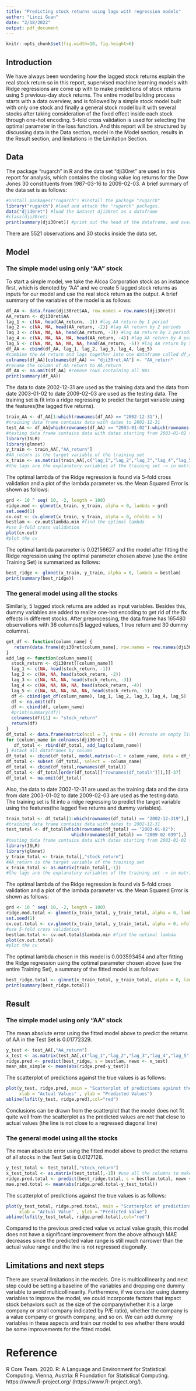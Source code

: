 ```yaml
---
title: "Predicting stock returns using lags with regression models"
author: "Linzi Guan"
date: "2/18/2022"
output: pdf_document
---
```


```r
knitr::opts_chunk$set(fig.width=10, fig.height=6) 
```

## Introduction
We have always been wondering how the lagged stock returns explain the real stock return so in this report, supervised machine learning models with Ridge regressions are come up with to make predictions of stock returns using 5 previous-day stock returns. The entire model building process starts with a data overview, and is followed by a simple stock model built with only one stock and finally a general stock model built with several stocks after taking consideration of the fixed effect inside each stock through one-hot encoding. 5-fold cross validation is used for selecting the optimal parameter in the loss function. And this report will be structured by discussing data in the Data section, model in the Model section, results in the Result section, and limitations in the Limitation Section. 

## Data
The package "rugarch" in R and the data set "dji30ret" are used in this report for analysis, which contains the closing value log returns for the Dow Jones 30 constituents from 1987-03-16 to 2009-02-03. A brief summary of the data set is as follows:
```r
#install.packages("rugarch") #install the package "rugarch"
library("rugarch") #load and attach the "rugarch" packages.
data("dji30ret") #load the dataset dji30ret as a dataframe
#class(dji30ret)
print(summary(dji30ret)) #print out the head of the dataframe, and overview
```

There are 5521 observations and 30 stocks inside the data set.

## Model

### The simple model using only "AA" stock
To start a simple model, we take the Alcoa Corporation stock as an instance first, which is denoted by "AA" and we create 5 lagged stock returns as inputs for our model and use the real stock return as the output. A brief summary of the variables of the model is as follows:
```r
df_AA <- data.frame(dji30ret$AA, row.names = row.names(dji30ret)) 
AA_return <- dji30ret$AA
lag_1 <- c(NA, head(AA_return, -1)) #lag AA return by 1 period
lag_2 <- c(NA, NA, head(AA_return, -2)) #lag AA return by 2 periods
lag_3 <- c(NA, NA, NA, head(AA_return, -3)) #lag AA return by 3 periods
lag_4 <- c(NA, NA, NA, NA, head(AA_return, -4)) #lag AA return by 4 periods
lag_5 <- c(NA, NA, NA, NA, NA, head(AA_return, -5)) #lag AA return by 5 periods
df_AA <- cbind(df_AA, lag_1, lag_2, lag_3, lag_4, lag_5)
#combine the AA return and lags together into one dataframe called df_AA
colnames(df_AA)[colnames(df_AA) == "dji30ret.AA"] <- "AA_return"
#rename the column of AA return to AA_return
df_AA <- na.omit(df_AA) #remove rows containing all NAs 
print(summary(df_AA)) 
```

The data to date 2002-12-31 are used as the training data and the data from date 2003-01-02 to date 2009-02-03 are used as the testing data. The training set is fit into a ridge regressing to predict the target variable using the features(the lagged five returns). 
```r
train_AA <- df_AA[1:which(rownames(df_AA) == "2002-12-31"),]
#training data frame contains data with dates to 2002-12-31
test_AA <- df_AA[which(rownames(df_AA) == "2003-01-02"):which(rownames(df_AA) == "2009-02-03"),]
#testing data frame contains data with dates starting from 2003-01-02 to 2009-02-03 
library(ISLR)
library(glmnet)
y_train <- train_AA[,"AA_return"]
#AA_return is the target variable of the training set
x_train <- as.matrix(train_AA[,c("lag_1","lag_2","lag_3","lag_4","lag_5")])
#the lags are the explanatory variables of the training set -> in matrix form
```

The optimal lambda of the Ridge regression is found via 5-fold cross validation and a plot of the lambda parameter vs. the Mean Squared Error is shown as follows:

```r
grd <- 10 ^ seq( 10, -2, length = 100)
ridge.mod <- glmnet(x_train, y_train, alpha = 0, lambda = grd)
set.seed(1)
cv.out <- cv.glmnet(x_train, y_train, alpha = 0, nfolds = 5)
bestlam <- cv.out$lambda.min #find the optimal lambda
#use 5-fold cross validation
plot(cv.out)
#plot the cv
```
The optimal lambda parameter is 0.02156627 and the model after fitting the Ridge regression using the optimal parameter chosen above (use the entire Training Set) is summarized as follows:
```r
best_ridge <- glmnet(x_train, y_train, alpha = 0, lambda = bestlam)
print(summary(best_ridge))
```

### The general model using all the stocks
Similarly, 5 lagged stock returns are added as input variables. Besides this, dummy variables are added to realize one-hot encoding to get rid of the fix effects in different stocks. After preprocessing, the data frame has 165480 observations with 36 columns(5 lagged values, 1 true return and 30 dummy columns).
```r
get_df <- function(column_name) {
   return(data.frame(dji30ret[column_name], row.names = row.names(dji30ret)) ) 
}	
add_lag <- function(column_name){
  stock_return <- dji30ret[[column_name]]
  lag_1 <- c(NA, head(stock_return, -1))
  lag_2 <- c(NA, NA, head(stock_return, -2))
  lag_3 <- c(NA, NA, NA, head(stock_return, -3)) 
  lag_4 <- c(NA, NA, NA, NA, head(stock_return, -4)) 
  lag_5 <- c(NA, NA, NA, NA, NA, head(stock_return, -5)) 
  df <- cbind(get_df(column_name), lag_1, lag_2, lag_3, lag_4, lag_5)
  df <- na.omit(df)
  df <- cbind(df, column_name)
  #print(summary(df))
  colnames(df)[1] <- "stock_return"
  return(df)
}
df_total <- data.frame(matrix(ncol = 7, nrow = 0)) #create an empty list
for (column_name in colnames(dji30ret)) {
   df_total <- rbind(df_total, add_lag(column_name))
} #stack all dataframes by column
df_total <- cbind(df_total, model.matrix(~-1 + column_name, data = df_total))
df_total <- subset (df_total, select = -column_name)
df_total <- cbind(df_total,rownames(df_total))
df_total <- df_total[order(df_total[["rownames(df_total)"]]),][-37]
df_total <- na.omit(df_total)
```

Also, the data to date 2002-12-31 are used as the training data and the data from date 2003-01-02 to date 2009-02-03 are used as the testing data. The training set is fit into a ridge regressing to predict the target variable using the features(the lagged five returns and dummy variables). 
```r
train_total <- df_total[1:which(rownames(df_total) == "2002-12-319"),]
#training data frame contains data with dates to 2002-12-31
test_total <- df_total[which(rownames(df_total) == "2003-01-02"):
                         which(rownames(df_total) == "2009-02-039"),]
#testing data frame contains data with dates starting from 2003-01-02 to 2009-02-03 
library(ISLR)
library(glmnet)
y_train_total <- train_total[,"stock_return"]
#AA_return is the target variable of the training set
x_train_total <- as.matrix(train_total[,-1])
#the lags are the explanatory variables of the training set -> in matrix form
```

The optimal lambda of the Ridge regression is found via 5-fold cross validation and a plot of the lambda parameter vs. the Mean Squared Error is shown as follows:

```r
grd <- 10 ^ seq( 10, -2, length = 100)
ridge.mod.total <- glmnet(x_train_total, y_train_total, alpha = 0, lambda = grd)
set.seed(1)
cv.out.total <- cv.glmnet(x_train_total, y_train_total, alpha = 0, nfolds = 5)
#use 5-fold cross validation
bestlam.total <- cv.out.total$lambda.min #find the optimal lambda
plot(cv.out.total)
#plot the cv
```
The optimal lambda chosen in this model is 0.003593454 and after fitting the Ridge regression using the optimal parameter chosen above (use the entire Training Set), a summary of the fitted model is as follows:

```r
best_ridge.total <- glmnet(x_train_total, y_train_total, alpha = 0, lambda = bestlam.total)
print(summary(best_ridge.total))
```


## Result

### The simple model using only "AA" stock
The mean absolute error using the fitted model above to predict the returns of AA in the Test Set is 0.01772329.
```r
y_test <- test_AA[,"AA_return"]
x_test <- as.matrix(test_AA[,c("lag_1","lag_2","lag_3","lag_4","lag_5")])
ridge.pred <- predict(best_ridge, s = bestlam, newx <- x_test)
mean_abs_simple <- mean(abs(ridge.pred-y_test))
```

The scatterplot of predictions against the true values is as follows:

```r
plot(y_test, ridge.pred, main = "Scatterplot of predictions against the true values", 
     xlab = "Actual Values" , ylab = "Predicted Values")
abline(lsfit(y_test, ridge.pred),col="red")
```

Conclusions can be drawn from the scatterplot that the model does not fit quite well from the scatterplot as the predicted values are not that close to actual values (the line is not close to a regressed diagonal line)

### The general model using all the stocks
The mean absolute error using the fitted model above to predict the returns of all stocks in the Test Set is 0.0127128.
```r
y_test_total <- test_total[,"stock_return"]
x_test_total <- as.matrix(test_total[,-1]) #use all the columns to make prediction
ridge.pred.total <- predict(best_ridge.total, s = bestlam.total, newx <- x_test_total)
mae.pred.total <- mean(abs(ridge.pred.total-y_test_total))
```

The scatterplot of predictions against the true values is as follows:

```r
plot(y_test_total, ridge.pred.total, main = "Scatterplot of predictions against the true values", 
     xlab = "Actual Value" , ylab = "Predicted Value")
abline(lsfit(y_test_total, ridge.pred.total),col="red")
```

Compared to the previous predicted value vs actual value graph, this model does not have a significant improvement from the above although MAE decreases since the predicted value range is still much narrower than the actual value range and the line is not regressed diagonally.

## Limitations and next steps
There are several limitations in the models. One is multicollinearity and next step could be setting a baseline of the variables and dropping one dummy variable to avoid multicollinearity. Furthermore, if we consider using dummy variables to improve the model, we could incorporate factors that impact stock behaviors such as the size of the company(whether it is a large company or small company indicated by P/E ratio), whether the company is a value company or growth company, and so on. We can add dummy variables in these aspects and train our model to see whether there would be some improvements for the fitted model.

\newpage
# Reference {-}

R Core Team. 2020. R: A Language and Environment for Statistical Computing. Vienna, Austria: R Foundation for Statistical Computing. https://www.R-project.org/ (https://www.R-project.org/).
